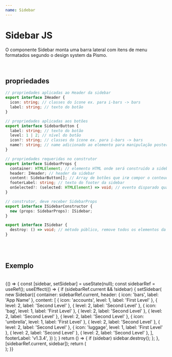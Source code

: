 ```yaml
---
name: Sidebar
---
```



# Sidebar JS

O componente Sidebar monta uma barra lateral com itens de menu formatados segundo o design system da Pismo.

<br />

## propriedades

```typescript
// propriedades aplicadas ao Header da sidebar
export interface IHeader {
  icon: string; // classes do ícone ex. para i-bars -> bars
  label: string; // texto do botão
}

// propriedades aplicadas aos botões
export interface SidebarButton {
  label: string; // texto do botão
  level: 1 | 2; // nível do botão
  icon?: string; // classes do ícone ex. para i-bars -> bars
  name?: string; // name adicionado ao elemento para manipulação posterior
}

// propriedades requeridas no construtor
export interface SidebarProps {
  container: HTMLElement; // elemento HTML onde será construído a sidebar
  header: IHeader; // header da sidebar
  content: SidebarButton[]; // Array de botões que iræ compor o conteudo da sidebar
  footerLabel: string; // texto do footer da sidebar
  onSelected?: (selected: HTMLElement) => void; // evento disparado quando um botão é selecionado, envia o html do botão como argumento
}

// construtor, deve receber SidebarProps
export interface ISidebarConstructor {
  new (props: SidebarProps): ISidebar;
}

export interface ISidebar {
  destroy: () => void; // método público, remove todos os elementos da página
}
```

<br />
<br />

## Exemplo

<br />

<Playground>
  {() => {
    const [sidebar, setSidebar] = useState(null);
    const sidebarRef = useRef();
    useEffect(() => {
      if (sidebarRef.current && !sidebar) {
        setSidebar(
          new Sidebar({
            container: sidebarRef.current,
            header: { icon: 'bars', label: 'App Name' },
            content: [
              { icon: 'accounts', level: 1, label: 'First Level' },
              { level: 2, label: 'Second Level' },
              { level: 2, label: 'Second Level' },
              { icon: 'bag', level: 1, label: 'First Level' },
              { level: 2, label: 'Second Level' },
              { level: 2, label: 'Second Level' },
              { level: 2, label: 'Second Level' },
              { icon: 'umbrella', level: 1, label: 'First Level' },
              { level: 2, label: 'Second Level' },
              { level: 2, label: 'Second Level' },
              { icon: 'luggage', level: 1, label: 'First Level' },
              { level: 2, label: 'Second Level' },
              { level: 2, label: 'Second Level' },
            ],
            footerLabel: 'v1.3.4',
          })
        );
      }
      return () => {
        if (sidebar) sidebar.destroy();
      };
    }, [sidebarRef.current, sidebar]);
    return (
      <div className="tw-flex tw-h-screen">
        <div ref={sidebarRef}></div>
      </div>
    );
  }}
</Playground>
